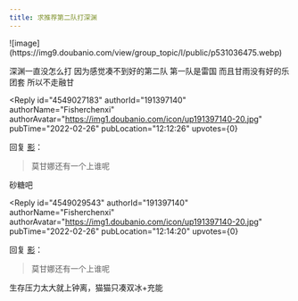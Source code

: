 ```yaml
---
title: 求推荐第二队打深渊
---
```



<Forum groupName="原神" groupUrl="https://www.douban.com/group/genshin/" archivedAt="2025-05-16T16:44:33.137Z">
  <Post
    id="261018804"
    title="求推荐第二队打深渊"
    url="https://www.douban.com/group/topic/261018804/?_spm_id=MTc4Mzc3NjIy"
    pubTime="2022-02-26"
    highlightUserId="191397140"
  >
![image](https://img9.doubanio.com/view/group_topic/l/public/p531036475.webp)

深渊一直没怎么打 因为感觉凑不到好的第二队 第一队是雷国
而且甘雨没有好的乐团套 所以不走融甘

<Reply
  id="4549027183"
  authorId="191397140"
  authorName="Fisherchenxi"
  authorAvatar="https://img1.doubanio.com/icon/up191397140-20.jpg"
  pubTime="2022-02-26"
  pubLocation="12:12:26"
  upvotes={0}
>
回复 [影](https://www.douban.com/people/178377622/)：
> 莫甘娜还有一个上谁呢

砂糖吧
</Reply>

<Reply
  id="4549029543"
  authorId="191397140"
  authorName="Fisherchenxi"
  authorAvatar="https://img1.doubanio.com/icon/up191397140-20.jpg"
  pubTime="2022-02-26"
  pubLocation="12:14:20"
  upvotes={0}
>
回复 [影](https://www.douban.com/people/178377622/)：
> 莫甘娜还有一个上谁呢

生存压力太大就上钟离，猫猫只凑双冰+充能
</Reply>
  </Post>
</Forum>
